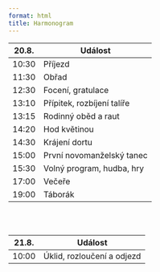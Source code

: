 ```yaml
---
format: html
title: Harmonogram
---
```



| 20.8. | Událost                      |
|-------|------------------------------|
| 10:30 | Příjezd                      |
| 11:30 | Obřad                        |
| 12:30 | Focení, gratulace            |
| 13:10 | Přípitek, rozbíjení talíře   |
| 13:15 | Rodinný oběd a raut          |
| 14:20 | Hod květinou                 |
| 14:30 | Krájení dortu                |
| 15:00 | První novomanželský tanec    |
| 15:30 | Volný program, hudba, hry    |
| 17:00 | Večeře                       |
| 19:00 | Táborák                      |


<br></br>


| 21.8. | Událost                      |
|-------|------------------------------|
| 10:00 | Úklid, rozloučení a odjezd   |
